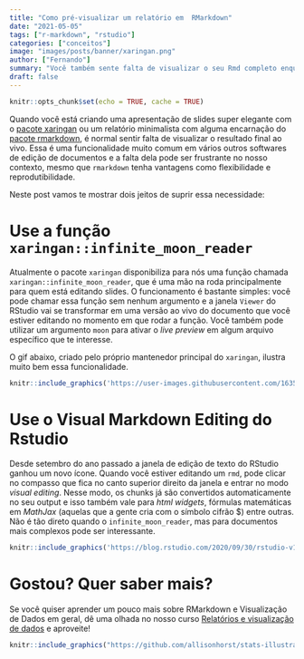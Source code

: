 ```yaml
---
title: "Como pré-visualizar um relatório em  RMarkdown"
date: "2021-05-05"
tags: ["r-markdown", "rstudio"]
categories: ["conceitos"]
image: "images/posts/banner/xaringan.png"
author: ["Fernando"]
summary: "Você também sente falta de visualizar o seu Rmd completo enquanto escreve o código? Nesse post você vai descobrir como resolver esse problema!"
draft: false
---
```


```r
knitr::opts_chunk$set(echo = TRUE, cache = TRUE)
```

Quando você está criando uma apresentação de slides super elegante com o [pacote xaringan](https://slides.yihui.org/xaringan/#1) ou um relatório minimalista com alguma encarnação do [pacote rmarkdown](https://prettydoc.statr.me/leonids.html), é normal sentir falta de visualizar o resultado final ao vivo. Essa é uma funcionalidade muito comum em vários outros softwares de edição de documentos e a falta dela pode ser frustrante no nosso contexto, mesmo que `rmarkdown` tenha vantagens como flexibilidade e reprodutibilidade.

Neste post vamos te mostrar dois jeitos de suprir essa necessidade:

# Use a função `xaringan::infinite_moon_reader`

Atualmente o pacote `xaringan` disponibiliza para nós uma função chamada `xaringan::infinite_moon_reader`, que é uma mão na roda principalmente para quem está editando slides. O funcionamento é bastante simples: você pode chamar essa função sem nenhum argumento e a janela `Viewer` do RStudio vai se transformar em uma versão ao vivo do documento que você estiver editando no momento em que rodar a função. Você também pode utilizar um argumento `moon` para ativar o _live preview_ em algum arquivo específico que te interesse.

O gif abaixo, criado pelo próprio mantenedor principal do `xaringan`, ilustra muito bem essa funcionalidade.

```r
knitr::include_graphics('https://user-images.githubusercontent.com/163582/53144527-35f7a500-3562-11e9-862e-892d3fd7036d.gif')
```

# Use o Visual Markdown Editing do Rstudio

Desde setembro do ano passado a janela de edição de texto do RStudio ganhou um novo ícone. Quando você estiver editando um `rmd`, pode clicar no compasso que fica no canto superior direito da janela e entrar no modo _visual editing_. Nesse modo, os chunks já são convertidos automaticamente no seu output e isso também vale para _html widgets_, fórmulas matemáticas em _MathJax_ (aquelas que a gente cria com o símbolo cifrão $) entre outras. Não é tão direto quando o `infinite_moon_reader`, mas para documentos mais complexos pode ser interessante.

```r
knitr::include_graphics('https://blog.rstudio.com/2020/09/30/rstudio-v1-4-preview-visual-markdown-editing/images/visual-editing.png')
```

# Gostou? Quer saber mais?

Se você quiser aprender um pouco mais sobre RMarkdown e Visualização de Dados em geral, dê uma olhada no nosso curso [Relatórios e visualização de dados](https://curso-r.com/cursos/visualizacao/) e aproveite!

```r
knitr::include_graphics("https://github.com/allisonhorst/stats-illustrations/blob/master/rstats-artwork/rmarkdown_wizards.png")
```
